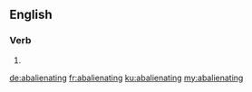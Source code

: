 ==English==

===Verb===
{{head|en|present participle}}

# {{present participle of|abalienate|lang=en|nocat=1}}

[[de:abalienating]]
[[fr:abalienating]]
[[ku:abalienating]]
[[my:abalienating]]